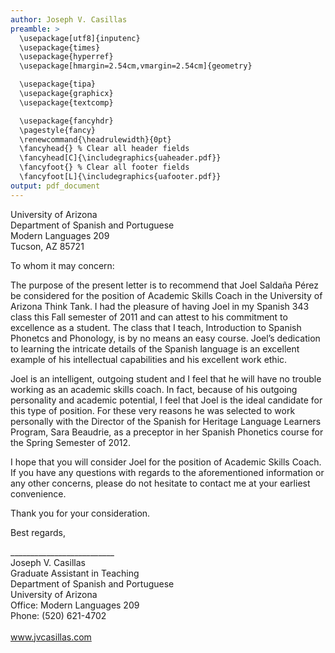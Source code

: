 ```yaml
---
author: Joseph V. Casillas
preamble: >
  \usepackage[utf8]{inputenc}
  \usepackage{times}
  \usepackage{hyperref}
  \usepackage[hmargin=2.54cm,vmargin=2.54cm]{geometry}

  \usepackage{tipa}
  \usepackage{graphicx}
  \usepackage{textcomp}

  \usepackage{fancyhdr}
  \pagestyle{fancy}
  \renewcommand{\headrulewidth}{0pt}
  \fancyhead{} % Clear all header fields 
  \fancyhead[C]{\includegraphics{uaheader.pdf}}
  \fancyfoot{} % Clear all footer fields
  \fancyfoot[L]{\includegraphics{uafooter.pdf}}
output: pdf_document
---
```



\phantom{hola}
\vspace{.25in}


University of Arizona  
Department of Spanish and Portuguese  
Modern Languages 209  
Tucson, AZ 85721  

To whom it may concern:

\vspace{.25in}


The purpose of the present letter is to recommend that Joel Saldaña Pérez be 
considered for the position of Academic Skills Coach in the University of 
Arizona Think Tank. I had the pleasure of having Joel in my Spanish 343 class 
this Fall semester of 2011 and can attest to his commitment to excellence as a 
student. The class that I teach, Introduction to Spanish Phonetcs and Phonology, 
is by no means an easy course. Joel’s dedication to learning the intricate 
details of the Spanish language is an excellent example of his intellectual 
capabilities and his excellent work ethic.  

Joel is an intelligent, outgoing student and I feel that he will have no trouble 
working as an academic skills coach. In fact, because of his outgoing 
personality and academic potential, I feel that Joel is the ideal candidate for 
this type of position. For these very reasons he was selected to work personally 
with the Director of the Spanish for Heritage Language Learners Program, Sara 
Beaudrie, as a preceptor in her Spanish Phonetics course for the Spring Semester 
of 2012.  

I hope that you will consider Joel for the position of Academic Skills Coach. If 
you have any questions with regards to the aforementioned information or any 
other concerns, please do not hesitate to contact me at your earliest 
convenience.  

Thank you for your consideration.  


Best regards,  

\vspace{.8in}

\_\_\_\_\_\_\_\_\_\_\_\_\_\_\_\_\_\_\_\_\_\_\_\_\_\_  
Joseph V. Casillas  
Graduate Assistant in Teaching  
Department of Spanish and Portuguese  
University of Arizona  
Office: Modern Languages 209  
Phone: (520) 621-4702  
\href{mailto:jvcasill@email.arizona.edu}{jvcasill@email.arizona.edu}  
[www.jvcasillas.com](www.jvcasillas.com)

